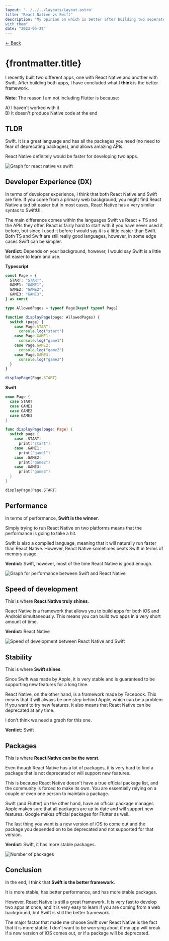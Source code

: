 ```yaml
---
layout: '../../../layouts/Layout.astro'
title: "React Native vs Swift"
description: "My opinion on which is better after building two seperate apps 
with them"
date: "2023-06-29"
---
```




[← Back](/blog)
# {frontmatter.title}

I recently built two different apps, one with React Native and another with 
Swift. After building both apps, I have concluded what I **think** is the better framework.

**Note**: The reason I am not including Flutter is because:

A) I haven't worked with it\
B) It doesn't produce Native code at the end

## TLDR
Swift. It is a great language and has all the packages you need (no need to fear
of deprecating packages), and allows amazing APIs. 

React Native definitely would be faster for developing two apps.

<img src="/images/react-native-vs-swift/tldr.png" 
alt="Graph for react native vs swift" height={400} />


## Developer Experience (DX)

In terms of developer experience, I think that both React Native and Swift are
fine. If you come from a primary web background, you might find React Native a 
tad bit easier but in most cases, React Native has a very similar syntax to 
SwiftUI.

The main difference comes within the languages Swift vs React + TS and the APIs 
they offer. React is fairly hard to start with if you have never used it 
before, but since I used it before I would say it is a little easier than
Swift. Both TS and Swift are still really good languages, however, in some
edge cases Swift can be simpler.

**Verdict:** Depends on your background, however, I would say Swift is a little
bit easier to learn and use.

**Typescript**
```ts
const Page = {
  START: "START",
  GAME1: "GAME1",
  GAME2: "GAME2",
  GAME3: "GAME3",
} as const

type AllowedPages = typeof Page[keyof typeof Page]

function displayPage(page: AllowedPages) {
  switch (page) {
    case Page.START:
      console.log("start")
    case Page.GAME1:
      console.log("game1")
    case Page.GAME2:
      console.log("game2")
    case Page.GAME3:
      console.log("game3")
  }
}

displayPage(Page.START)
```

**Swift**
```swift
enum Page {
  case START
  case GAME1
  case GAME2
  case GAME3
}

func displayPage(page: Page) {
  switch page {
    case .START:
      print("start")
    case .GAME1:
      print("game1")
    case .GAME2:
      print("game2")
    case .GAME3:
      print("game3")
  }
}

displayPage(Page.START)
```

## Performance

In terms of performance, **Swift is the winner**.

Simply trying to run React Native
on two platforms means that the performance is going to take a hit.

Swift is also a compiled language, meaning that it will naturally run faster than React Native. However, React Native sometimes beats Swift in terms of 
memory usage.

**Verdict:** Swift, however, most of the time React Native is good enough.

<img src="/images/react-native-vs-swift/performance.png" 
alt="Graph for performance between Swift and React Native" height={400} />

## Speed of development

This is where **React Native truly shines**.

React Native is a framework that allows you to build apps for both iOS and
Android simultaneously. This means you can build two apps in a very short
amount of time.

**Verdict:** React Native

<img src="/images/react-native-vs-swift/speed_of_dev.png" 
alt="Speed of development between React Native and Swift" height={500} />

## Stability

This is where **Swift shines**.

Since Swift was made by Apple, it is very stable and is guaranteed to be
supporting new features for a long time.

React Native, on the other hand, is a framework made by Facebook. This means
that it will always be one step behind Apple, which can be a problem if you
want to try new features. It also means that React Native can be deprecated
at any time.

I don't think we need a graph for this one.

**Verdict:** Swift

## Packages

This is where **React Native can be the worst**.

Even though React Native has a lot of packages, it is very hard to find a
package that is not deprecated or will support new features. 

This is because React Native doesn't have a true official package list, and the community is forced to make its own. You are essentially relying on a couple
or even one person to maintain a package.

Swift (and Flutter) on the other hand, have an official package manager. Apple
makes sure that all packages are up to date and will support new features.
Google makes official packages for Flutter as well.

The last thing you want is a new version of iOS to come out and the package
you depended on to be deprecated and not supported for that version.

**Verdict**: Swift, it has more stable packages.

<img src="/images/react-native-vs-swift/packages.png" 
alt="Number of packages" height={300} />

## Conclusion

In the end, I think that **Swift is the better framework**. 

It is more stable, has better performance, and has more stable packages.

However, React Native is still a great framework. It is very fast to develop
two apps at once, and it is very easy to learn if you are coming from a web
background, but Swift is still the better framework.

The major factor that made me choose Swift over React Native is the fact that
it is more stable. I don't want to be worrying about if my app will break if a
new version of iOS comes out, or if a package will be deprecated.